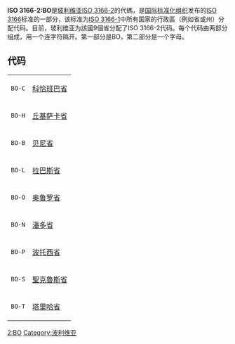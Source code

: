 {{Unreferenced|time=2021-11-21T03:41:08+00:00}}
'''ISO 3166-2:BO'''是[[玻利维亚|玻利维亚]][[ISO_3166-2|ISO 3166-2]]的代碼，是[[国际标准化组织|国际标准化组织]]发布的[[ISO_3166|ISO 3166]]标准的一部分，该标准为[[ISO_3166-1|ISO 3166-1]]中所有国家的行政區（例如省或州）分配代码。目前，玻利维亚为該國9個省分配了ISO 3166-2代码。每个代码由两部分组成，用一个连字符隔开。第一部分是BO，第二部分是一个字母。
== 代码 ==
{|                                                                                                     
|<code>BO-C</code>                                                                                     
|[[科恰班巴省|科恰班巴省]]                                                                                        
|-                                                                                                     
|<code>BO-H</code>                                                                                     
|[[丘基萨卡省|丘基萨卡省]]                                                                                        
|-                                                                                                     
|<code>BO-B</code>                                                                                     
|[[贝尼省|贝尼省]]
|-
|<code>BO-L</code>
|[[拉巴斯省_(玻利維亞)|拉巴斯省]]
|-
|<code>BO-O</code>
|[[奥鲁罗省|奥鲁罗省]]
|-
|<code>BO-N</code>
|[[潘多省|潘多省]]
|-
|<code>BO-P</code>
|[[波托西省|波托西省]]
|-
|<code>BO-S</code>
|[[聖克魯斯省_(玻利維亞)|聖克魯斯省]]
|-
|<code>BO-T</code>
|[[塔里哈省|塔里哈省]]
|}
{{Bolivia-stub}}

{{ISO 3166|state=collapsed}}
[[Category:ISO_3166|2:BO]]
[[Category:波利维亚|Category:波利维亚]]